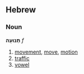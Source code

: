 ==Hebrew==
===Noun===
'''תְּנוּעָה''' ''f''

# [[movement]], [[move]], [[motion]]
# [[traffic]]
# [[vowel]]
